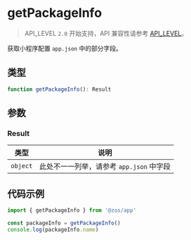 # getPackageInfo

> API_LEVEL `2.0` 开始支持，API 兼容性请参考 [API_LEVEL](../../../../guides/framework/device/compatibility.md)。

获取小程序配置 `app.json` 中的部分字段。

## 类型

```ts
function getPackageInfo(): Result
```

## 参数

### Result

| 类型                | 说明                                     |
| ------------------- | ---------------------------------------- |
| <code>object</code> | 此处不一一列举，请参考 `app.json` 中字段 |

## 代码示例

```js
import { getPackageInfo } from '@zos/app'

const packageInfo = getPackageInfo()
console.log(packageInfo.name)
```

